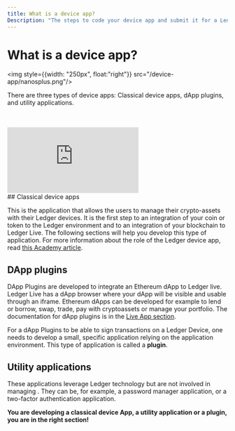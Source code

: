 ```yaml
---
title: What is a device app?
Description: "The steps to code your device app and submit it for a Ledger Live integration." 
---
```





# What is a device app?

<img style={{width: "250px", float:"right"}} src="/device-app/nanosplus.png"/>

There are three types of device apps: Classical device apps, dApp plugins, and utility applications.

<br/>
<br/>

<div style={{width: "80%"}} className="center desktop">
	<div style={{position: "relative", paddingBottom: "56.25%", paddingTop: 0, height: 0}}>
		<iframe title="Blockchain Foundation Dev Journey" frameBorder="0" style={{position: "absolute", top: 0, left: 0, width: "100%", height: "100%"}} src="https://view.genial.ly/6630a9cf5ef56b0014673b98" type="text/html" allowscriptaccess="always" allowFullScreen={true} scrolling="yes" allownetworking="all"></iframe> 
	</div> 
</div>

<div className="mobile">
## Classical device apps

This is the application that allows the users to manage their crypto-assets with their Ledger devices. It is the first step to an integration of your coin or token to the Ledger environment and to an integration of your blockchain to Ledger Live. The following sections will help you develop this type of application. For more information about the role of the Ledger device app, read [this Academy article](https://www.ledger.com/academy/hardwarewallet/what-are-ledger-applications-and-why-do-i-need-them).

## DApp plugins

DApp Plugins are developed to integrate an Ethereum dApp to Ledger live. Ledger Live has a dApp browser where your dApp will be visible and usable through an iframe. Ethereum dApps can be developed for example to lend or borrow, swap, trade, pay with cryptoassets or manage your portfolio. The documentation for dApp plugins is in the [Live App section](../../../docs/discover).

For a dApp Plugins to be able to sign transactions on a Ledger Device, one needs to develop a small, specific application relying on the <Glossary word="Ethereum"></Glossary> application environment. This type of application is called a **plugin**.

## Utility applications

These applications leverage Ledger technology but are not involved in managing <Glossary word="crypto assets"></Glossary>. They can be, for example, a password manager application, or a two-factor authentication application.

**You are developing a classical device App, a utility application or a plugin, you are in the right section!**
</div>

